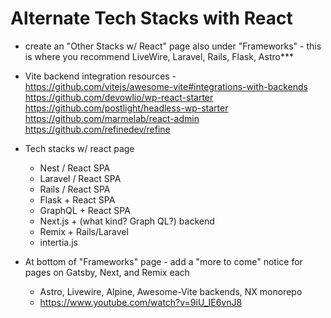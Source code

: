 
# Alternate Tech Stacks with React

- create an "Other Stacks w/ React" page also under "Frameworks" - this is where you recommend LiveWire, Laravel, Rails, Flask, Astro***
- Vite backend integration resources - https://github.com/vitejs/awesome-vite#integrations-with-backends
https://github.com/devowlio/wp-react-starter
https://github.com/postlight/headless-wp-starter
https://github.com/marmelab/react-admin
https://github.com/refinedev/refine

- Tech stacks w/ react page
    - Nest / React SPA
    - Laravel / React SPA
    - Rails / React SPA
    - Flask + React SPA
    - GraphQL + React SPA
    - Next.js + (what kind? Graph QL?) backend
    - Remix + Rails/Laravel
    - intertia.js
- At bottom of "Frameworks" page - add a "more to come" notice for pages on Gatsby, Next, and Remix each
    - Astro, Livewire, Alpine, Awesome-Vite backends, NX monorepo
    - https://www.youtube.com/watch?v=9iU_IE6vnJ8